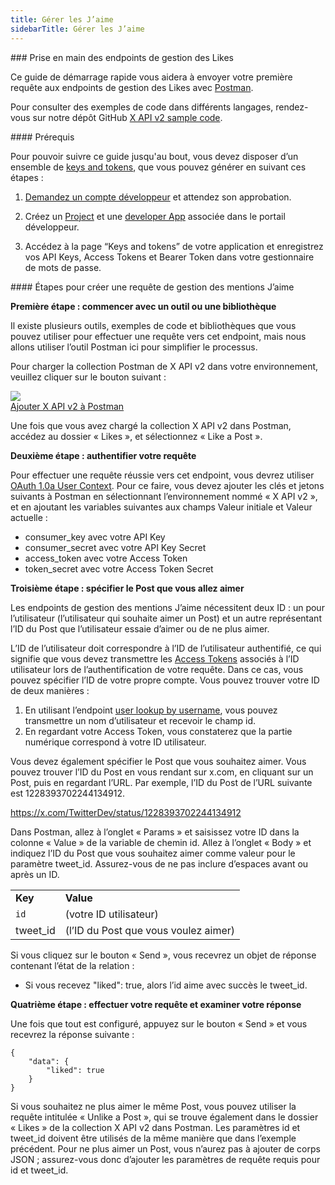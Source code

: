 ```yaml
---
title: Gérer les J’aime
sidebarTitle: Gérer les J’aime
---
```



<div id="getting-started-with-the-manage-likes-endpoints">
  ### Prise en main des endpoints de gestion des Likes
</div>

Ce guide de démarrage rapide vous aidera à envoyer votre première requête aux endpoints de gestion des Likes avec [Postman](/fr/tutorials/postman-getting-started).

Pour consulter des exemples de code dans différents langages, rendez-vous sur notre dépôt GitHub [X API v2 sample code](https://github.com/xdevplatform/Twitter-API-v2-sample-code). 

<div id="prerequisites">
  #### Prérequis
</div>

Pour pouvoir suivre ce guide jusqu&#39;au bout, vous devez disposer d’un ensemble de [keys and tokens](/fr/resources/fundamentals/authentication), que vous pouvez générer en suivant ces étapes :

1. [Demandez un compte développeur](https://developer.x.com/en/apply-for-access) et attendez son approbation.

2. Créez un [Project](/fr/resources/fundamentals/projects) et une [developer App](/fr/resources/fundamentals/developer-apps) associée dans le portail développeur.

3. Accédez à la page “Keys and tokens” de votre application et enregistrez vos API Keys, Access Tokens et Bearer Token dans votre gestionnaire de mots de passe.

<div id="steps-to-build-a-manage-likes-request">
  #### Étapes pour créer une requête de gestion des mentions J’aime
</div>

**Première étape : commencer avec un outil ou une bibliothèque**

Il existe plusieurs outils, exemples de code et bibliothèques que vous pouvez utiliser pour effectuer une requête vers cet endpoint, mais nous allons utiliser l’outil Postman ici pour simplifier le processus.

Pour charger la collection Postman de X API v2 dans votre environnement, veuillez cliquer sur le bouton suivant :

[![](https://cdn.cms-twdigitalassets.com/content/dam/developer-twitter/m1_vnext/carat.svg)<br />Ajouter X API v2 à Postman](https://app.getpostman.com/run-collection/9956214-784efcda-ed4c-4491-a4c0-a26470a67400)

Une fois que vous avez chargé la collection X API v2 dans Postman, accédez au dossier « Likes », et sélectionnez « Like a Post ».

**Deuxième étape : authentifier votre requête**

Pour effectuer une requête réussie vers cet endpoint, vous devrez utiliser [OAuth 1.0a User Context](/fr/resources/fundamentals/authentication). Pour ce faire, vous devez ajouter les clés et jetons suivants à Postman en sélectionnant l’environnement nommé « X API v2 », et en ajoutant les variables suivantes aux champs Valeur initiale et Valeur actuelle :

* consumer&#95;key avec votre API Key
* consumer&#95;secret avec votre API Key Secret
* access&#95;token avec votre Access Token
* token&#95;secret avec votre Access Token Secret
   

**Troisième étape : spécifier le Post que vous allez aimer**

Les endpoints de gestion des mentions J’aime nécessitent deux ID : un pour l’utilisateur (l’utilisateur qui souhaite aimer un Post) et un autre représentant l’ID du Post que l’utilisateur essaie d’aimer ou de ne plus aimer.

L’ID de l’utilisateur doit correspondre à l’ID de l’utilisateur authentifié, ce qui signifie que vous devez transmettre les [Access Tokens](/fr/resources/fundamentals/authentication#obtaining-access-tokens-using-3-legged-oauth-flow) associés à l’ID utilisateur lors de l’authentification de votre requête. Dans ce cas, vous pouvez spécifier l’ID de votre propre compte. Vous pouvez trouver votre ID de deux manières :

1. En utilisant l’endpoint [user lookup by username](/fr/x-api/users/user-lookup-by-id), vous pouvez transmettre un nom d’utilisateur et recevoir le champ id.
2. En regardant votre Access Token, vous constaterez que la partie numérique correspond à votre ID utilisateur.
    

Vous devez également spécifier le Post que vous souhaitez aimer. Vous pouvez trouver l’ID du Post en vous rendant sur x.com, en cliquant sur un Post, puis en regardant l’URL. Par exemple, l’ID du Post de l’URL suivante est 1228393702244134912.

https://x.com/TwitterDev/status/1228393702244134912

Dans Postman, allez à l’onglet « Params » et saisissez votre ID dans la colonne « Value » de la variable de chemin id. Allez à l’onglet « Body » et indiquez l’ID du Post que vous souhaitez aimer comme valeur pour le paramètre tweet&#95;id. Assurez-vous de ne pas inclure d’espaces avant ou après un ID.

|     |     |
| :--- | :--- |
| **Key** | **Value** |
| `id` | (votre ID utilisateur) |
| tweet&#95;id | (l’ID du Post que vous voulez aimer) |

Si vous cliquez sur le bouton « Send », vous recevrez un objet de réponse contenant l’état de la relation :

* Si vous recevez &quot;liked&quot;: true, alors l’id aime avec succès le tweet&#95;id.
   

**Quatrième étape : effectuer votre requête et examiner votre réponse**

Une fois que tout est configuré, appuyez sur le bouton « Send » et vous recevrez la réponse suivante :

```
{
    "data": {
        "liked": true
    }
}
```

Si vous souhaitez ne plus aimer le même Post, vous pouvez utiliser la requête intitulée « Unlike a Post », qui se trouve également dans le dossier « Likes » de la collection X API v2 dans Postman. Les paramètres id et tweet&#95;id doivent être utilisés de la même manière que dans l’exemple précédent. Pour ne plus aimer un Post, vous n’aurez pas à ajouter de corps JSON ; assurez-vous donc d’ajouter les paramètres de requête requis pour id et tweet&#95;id.